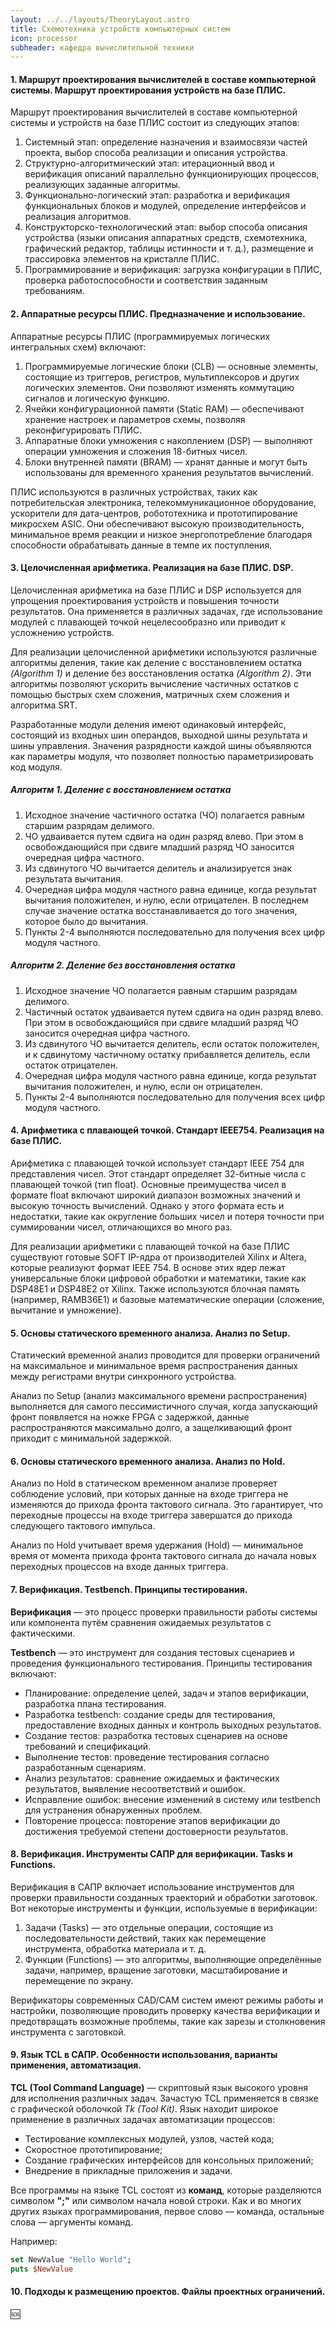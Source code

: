 ```yaml
---
layout: ../../layouts/TheoryLayout.astro
title: Схемотехника устройств компьютерных систем
icon: processor
subheader: кафедра вычислительной техники
---
```


#### 1. Маршрут проектирования вычислителей в составе компьютерной системы. Маршрут проектирования устройств на базе ПЛИС.

Маршрут проектирования вычислителей в составе компьютерной системы и устройств на базе ПЛИС состоит из следующих этапов:

1. Системный этап: определение назначения и взаимосвязи частей проекта, выбор способа реализации и описания устройства.
2. Структурно-алгоритмический этап: итерационный ввод и верификация описаний параллельно функционирующих процессов, реализующих заданные алгоритмы.
3. Функционально-логический этап: разработка и верификация функциональных блоков и модулей, определение интерфейсов и реализация алгоритмов.
4. Конструкторско-технологический этап: выбор способа описания устройства (языки описания аппаратных средств, схемотехника, графический редактор, таблицы истинности и т. д.), размещение и трассировка элементов на кристалле ПЛИС.
5. Программирование и верификация: загрузка конфигурации в ПЛИС, проверка работоспособности и соответствия заданным требованиям.

#### 2. Аппаратные ресурсы ПЛИС. Предназначение и использование.

Аппаратные ресурсы ПЛИС (программируемых логических интегральных схем) включают:

1. Программируемые логические блоки (CLB) — основные элементы, состоящие из триггеров, регистров, мультиплексоров и других логических элементов. Они позволяют изменять коммутацию сигналов и логическую функцию.
2. Ячейки конфигурационной памяти (Static RAM) — обеспечивают хранение настроек и параметров схемы, позволяя реконфигурировать ПЛИС.
3. Аппаратные блоки умножения с накоплением (DSP) — выполняют операции умножения и сложения 18-битных чисел.
4. Блоки внутренней памяти (BRAM) — хранят данные и могут быть использованы для временного хранения результатов вычислений.

ПЛИС используются в различных устройствах, таких как потребительская электроника, телекоммуникационное оборудование, ускорители для дата-центров, робототехника и прототипирование микросхем ASIC. Они обеспечивают высокую производительность, минимальное время реакции и низкое энергопотребление благодаря способности обрабатывать данные в темпе их поступления.

#### 3. Целочисленная арифметика. Реализация на базе ПЛИС. DSP.

Целочисленная арифметика на базе ПЛИС и DSP используется для упрощения проектирования устройств и повышения точности результатов. Она применяется в различных задачах, где использование модулей с плавающей точкой нецелесообразно или приводит к усложнению устройств.

Для реализации целочисленной арифметики используются различные алгоритмы деления, такие как деление с восстановлением остатка *(Algorithm 1)* и деление без восстановления остатка *(Algorithm 2)*. Эти алгоритмы позволяют ускорить вычисление частичных остатков с помощью быстрых схем сложения, матричных схем сложения и алгоритма SRT.

Разработанные модули деления имеют одинаковый интерфейс, состоящий из входных шин операндов, выходной шины результата и шины управления. Значения разрядности каждой шины объявляются как параметры модуля, что позволяет полностью параметризировать код модуля.

##### Алгоритм 1. Деление с восстановлением остатка

1. Исходное значение частичного остатка (ЧО) полагается равным старшим разрядам делимого.
2. ЧО удваивается путем сдвига на один разряд влево. При этом в освобождающийся при сдвиге младший разряд ЧО заносится очередная цифра частного.
3. Из сдвинутого ЧО вычитается делитель и анализируется знак результата вычитания.
4. Очередная цифра модуля частного равна единице, когда результат вычитания положителен, и нулю, если отрицателен. В последнем случае значение остатка восстанавливается до того значения, которое было до вычитания.
5. Пункты 2-4 выполняются последовательно для получения всех цифр модуля частного.

##### Алгоритм 2. Деление без восстановления остатка

1. Исходное значение ЧО полагается равным старшим разрядам делимого.
2. Частичный остаток удваивается путем сдвига на один разряд влево. При этом в освобождающийся при сдвиге младший разряд ЧО заносится очередная цифра частного.
3. Из сдвинутого ЧО вычитается делитель, если остаток положителен, и к сдвинутому частичному остатку прибавляется делитель, если остаток отрицателен.
4. Очередная цифра модуля частного равна единице, когда результат вычитания положителен, и нулю, если он отрицателен.
5. Пункты 2-4 выполняются последовательно для получения всех цифр модуля частного.

#### 4. Арифметика с плавающей точкой. Стандарт IEEE754. Реализация на базе ПЛИС.

Арифметика с плавающей точкой использует стандарт IEEE 754 для представления чисел. Этот стандарт определяет 32-битные числа с плавающей точкой (тип float). Основные преимущества чисел в формате float включают широкий диапазон возможных значений и высокую точность вычислений. Однако у этого формата есть и недостатки, такие как округление больших чисел и потеря точности при суммировании чисел, отличающихся во много раз.

Для реализации арифметики с плавающей точкой на базе ПЛИС существуют готовые SOFT IP-ядра от производителей Xilinx и Altera, которые реализуют формат IEEE 754. В основе этих ядер лежат универсальные блоки цифровой обработки и математики, такие как DSP48E1 и DSP48E2 от Xilinx. Также используются блочная память (например, RAMB36E1) и базовые математические операции (сложение, вычитание и умножение).

#### 5. Основы статического временного анализа. Анализ по Setup.

Статический временной анализ проводится для проверки ограничений на максимальное и минимальное время распространения данных между регистрами внутри синхронного устройства. 

Анализ по Setup (анализ максимального времени распространения) выполняется для самого пессимистичного случая, когда запускающий фронт появляется на ножке FPGA с задержкой, данные распространяются максимально долго, а защелкивающий фронт приходит с минимальной задержкой.

#### 6. Основы статического временного анализа. Анализ по Hold.

Анализ по Hold в статическом временном анализе проверяет соблюдение условий, при которых данные на входе триггера не изменяются до прихода фронта тактового сигнала. Это гарантирует, что переходные процессы на входе триггера завершатся до прихода следующего тактового импульса.

Анализ по Hold учитывает время удержания (Hold) — минимальное время от момента прихода фронта тактового сигнала до начала новых переходных процессов на входе данных триггера.

#### 7. Верификация. Testbench. Принципы тестирования.

**Верификация** — это процесс проверки правильности работы системы или компонента путём сравнения ожидаемых результатов с фактическими. 

**Testbench** — это инструмент для создания тестовых сценариев и проведения функционального тестирования. Принципы тестирования включают:

- Планирование: определение целей, задач и этапов верификации, разработка плана тестирования.
- Разработка testbench: создание среды для тестирования, предоставление входных данных и контроль выходных результатов.
- Создание тестов: разработка тестовых сценариев на основе требований и спецификаций.
- Выполнение тестов: проведение тестирования согласно разработанным сценариям.
- Анализ результатов: сравнение ожидаемых и фактических результатов, выявление несоответствий и ошибок.
- Исправление ошибок: внесение изменений в систему или testbench для устранения обнаруженных проблем.
- Повторение процесса: повторение этапов верификации до достижения требуемой степени достоверности результатов.

#### 8. Верификация. Инструменты САПР для верификации. Tasks и Functions.

Верификация в САПР включает использование инструментов для проверки правильности созданных траекторий и обработки заготовок. Вот некоторые инструменты и функции, используемые в верификации:

1. Задачи (Tasks) — это отдельные операции, состоящие из последовательности действий, таких как перемещение инструмента, обработка материала и т. д.
2. Функции (Functions) — это алгоритмы, выполняющие определённые задачи, например, вращение заготовки, масштабирование и перемещение по экрану.

Верификаторы современных CAD/CAM систем имеют режимы работы и настройки, позволяющие проводить проверку качества верификации и предотвращать возможные проблемы, такие как зарезы и столкновения инструмента с заготовкой.

#### 9. Язык TCL в САПР. Особенности использования, варианты применения, автоматизация.

**TCL (Tool Command Language)** — скриптовый язык высокого уровня для исполнения различных задач. Зачастую TCL применяется в связке с графической оболочкой _Tk (Tool Kit)_. Язык находит широкое применение в различных задачах автоматизации процессов:

- Тестирование комплексных модулей, узлов, частей кода;
- Скоростное прототипирование;
- Создание графических интерфейсов для консольных приложений;
- Внедрение в прикладные приложения и задачи.

Все программы на языке TCL состоят из **команд**, которые разделяются символом **";"** или символом начала новой строки. Как и во многих других языках программирования, первое слово — команда, остальные слова — аргументы команд.

Например:

```tcl
set NewValue "Hello World";
puts $NewValue
```

#### 10. Подходы к размещению проектов. Файлы проектных ограничений.

🆘
